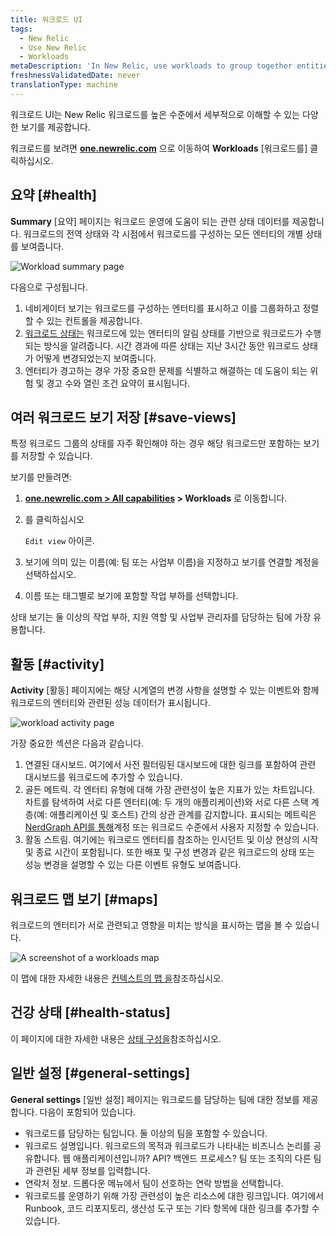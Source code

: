 ```yaml
---
title: 워크로드 UI
tags:
  - New Relic
  - Use New Relic
  - Workloads
metaDescription: 'In New Relic, use workloads to group together entities that make up a specific business service, making it easier to isolate and troubleshoot issues.'
freshnessValidatedDate: never
translationType: machine
---
```





워크로드 UI는 New Relic 워크로드를 높은 수준에서 세부적으로 이해할 수 있는 다양한 보기를 제공합니다.

워크로드를 보려면 **[one.newrelic.com](https://one.newrelic.com/all-capabilities)** 으로 이동하여 **Workloads** \[워크로드를] 클릭하십시오.

## 요약 [#health]

**Summary** \[요약] 페이지는 워크로드 운영에 도움이 되는 관련 상태 데이터를 제공합니다. 워크로드의 전역 상태와 각 시점에서 워크로드를 구성하는 모든 엔터티의 개별 상태를 보여줍니다.

<img
  title="Workload summary page"
  alt="Workload summary page"
  src={workloadsWorkloadSummaryPage}
/>

다음으로 구성됩니다.

1. 네비게이터 보기는 워크로드를 구성하는 엔터티를 표시하고 이를 그룹화하고 정렬할 수 있는 컨트롤을 제공합니다.
2. [워크로드 상태는](/docs/new-relic-one/use-new-relic-one/workloads/workload-status-views-notifications/) 워크로드에 있는 엔터티의 알림 상태를 기반으로 워크로드가 수행되는 방식을 알려줍니다. 시간 경과에 따른 상태는 지난 3시간 동안 워크로드 상태가 어떻게 변경되었는지 보여줍니다.
3. 엔터티가 경고하는 경우 가장 중요한 문제를 식별하고 해결하는 데 도움이 되는 위험 및 경고 수와 열린 조건 요약이 표시됩니다.

## 여러 워크로드 보기 저장 [#save-views]

특정 워크로드 그룹의 상태를 자주 확인해야 하는 경우 해당 워크로드만 포함하는 보기를 저장할 수 있습니다.

보기를 만들려면:

1. **[one.newrelic.com > All capabilities](https://one.newrelic.com/all-capabilities) > Workloads** 로 이동합니다.

2. 를 클릭하십시오

   <Icon name="fe-edit-2"/>

   `Edit view` 아이콘.

3. 보기에 의미 있는 이름(예: 팀 또는 사업부 이름)을 지정하고 보기를 연결할 계정을 선택하십시오.

4. 이름 또는 태그별로 보기에 포함할 작업 부하를 선택합니다.

상태 보기는 둘 이상의 작업 부하, 지원 역할 및 사업부 관리자를 담당하는 팀에 가장 유용합니다.

## 활동 [#activity]

**Activity** \[활동] 페이지에는 해당 시계열의 변경 사항을 설명할 수 있는 이벤트와 함께 워크로드의 엔터티와 관련된 성능 데이터가 표시됩니다.

<img
  title="workload activity page"
  alt="workload activity page"
  src={workloadsWorkloadsActivityPage}
/>

가장 중요한 섹션은 다음과 같습니다.

1. 연결된 대시보드. 여기에서 사전 필터링된 대시보드에 대한 링크를 포함하여 관련 대시보드를 워크로드에 추가할 수 있습니다.
2. 골든 메트릭. 각 엔터티 유형에 대해 가장 관련성이 높은 지표가 있는 차트입니다. 차트를 탐색하여 서로 다른 엔터티(예: 두 개의 애플리케이션)와 서로 다른 스택 계층(예: 애플리케이션 및 호스트) 간의 상관 관계를 감지합니다. 표시되는 메트릭은 [NerdGraph API를 통해](/docs/apis/nerdgraph/examples/golden-metrics-entities-nerdgraph-api-tutorial/#customize-golden-metrics)계정 또는 워크로드 수준에서 사용자 지정할 수 있습니다.
3. 활동 스트림. 여기에는 워크로드 엔터티를 참조하는 인시던트 및 이상 현상의 시작 및 종료 시간이 포함됩니다. 또한 배포 및 구성 변경과 같은 워크로드의 상태 또는 성능 변경을 설명할 수 있는 다른 이벤트 유형도 보여줍니다.

## 워크로드 맵 보기 [#maps]

워크로드의 엔터티가 서로 관련되고 영향을 미치는 방식을 표시하는 맵을 볼 수 있습니다.

<img
  title="Workloads map"
  alt="A screenshot of a workloads map"
  src={workloadsWorkloadMap}
/>

이 맵에 대한 자세한 내용은 [컨텍스트의 맵 을](/docs/new-relic-solutions/new-relic-one/ui-data/maps-in-context)참조하십시오.

## 건강 상태 [#health-status]

이 페이지에 대한 자세한 내용은 [상태 구성을](/docs/new-relic-solutions/new-relic-one/workloads/workload-status-configuration)참조하십시오.

## 일반 설정 [#general-settings]

**General settings** \[일반 설정] 페이지는 워크로드를 담당하는 팀에 대한 정보를 제공합니다. 다음이 포함되어 있습니다.

* 워크로드를 담당하는 팀입니다. 둘 이상의 팀을 포함할 수 있습니다.
* 워크로드 설명입니다. 워크로드의 목적과 워크로드가 나타내는 비즈니스 논리를 공유합니다. 웹 애플리케이션입니까? API? 백엔드 프로세스? 팀 또는 조직의 다른 팀과 관련된 세부 정보를 입력합니다.
* 연락처 정보. 드롭다운 메뉴에서 팀이 선호하는 연락 방법을 선택합니다.
* 워크로드를 운영하기 위해 가장 관련성이 높은 리소스에 대한 링크입니다. 여기에서 Runbook, 코드 리포지토리, 생산성 도구 또는 기타 항목에 대한 링크를 추가할 수 있습니다.